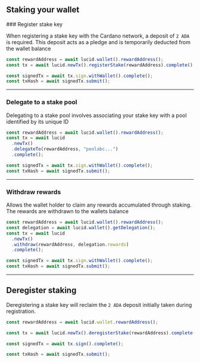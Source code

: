 
## Staking your wallet

<Steps>
### Register stake key

When registering a stake key with the Cardano network, a deposit of `2 ADA` is required. This deposit acts as a pledge and is temporarily deducted from the wallet balance

```typescript
const rewardAddress = await lucid.wallet().rewardAddress();
const tx = await lucid.newTx().registerStake(rewardAddress).complete();

const signedTx = await tx.sign.withWallet().complete();
const txHash = await signedTx.submit();
```

---

### Delegate to a stake pool

Delegating to a stake pool involves associating your stake key with a pool identified by its unique ID

```typescript
const rewardAddress = await lucid.wallet().rewardAddress();
const tx = await lucid
  .newTx()
  .delegateTo(rewardAddress, "poolabc...")
  .complete();

const signedTx = await tx.sign.withWallet().complete();
const txHash = await signedTx.submit();
```

---

### Withdraw rewards

Allows the wallet holder to claim any rewards accumulated through staking. The rewards are withdrawn to the wallets balance

```typescript
const rewardAddress = await lucid.wallet().rewardAddress();
const delegation = await lucid.wallet().getDelegation();
const tx = await lucid
  .newTx()
  .withdraw(rewardAddress, delegation.rewards)
  .complete();

const signedTx = await tx.sign.withWallet().complete();
const txHash = await signedTx.submit();
```
</Steps>

---

## Deregister staking

Deregistering a stake key will reclaim the `2 ADA` deposit initially taken during registration.

```typescript
const rewardAddress = await lucid.wallet.rewardAddress();

const tx = await lucid.newTx().deregisterStake(rewardAddress).complete();

const signedTx = await tx.sign().complete();

const txHash = await signedTx.submit();
```
